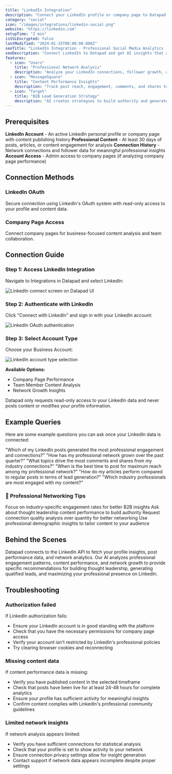 ```yaml
---
title: "LinkedIn Integration"
description: "Connect your LinkedIn profile or company page to Datapad and get AI-powered insights that transform professional content into B2B lead generation."
category: "social"
icon: "/images/integrations/linkedin-social.png"
website: "https://linkedin.com"
setupTime: "2 min"
isSSLEncrypted: false
lastModified: "2024-01-15T00:00:00.000Z"
seoTitle: "LinkedIn Integration - Professional Social Media Analytics | Datapad"
seoDescription: "Connect LinkedIn to Datapad and get AI insights that analyze professional content performance and create strategies for B2B lead generation."
features:
  - icon: "Users"
    title: "Professional Network Analysis"
    description: "Analyze your LinkedIn connections, follower growth, and engagement patterns across your professional network."
  - icon: "MessageSquare"
    title: "Content Performance Insights"
    description: "Track post reach, engagement, comments, and shares to understand what professional content resonates best."
  - icon: "Target"
    title: "B2B Lead Generation Strategy"
    description: "AI creates strategies to build authority and generate qualified leads through optimized LinkedIn content."
---
```


## Prerequisites

<FeatureItem>**LinkedIn Account** - An active LinkedIn personal profile or company page with content publishing history</FeatureItem>
<FeatureItem>**Professional Content** - At least 30 days of posts, articles, or content engagement for analysis</FeatureItem>
<FeatureItem>**Connection History** - Network connections and follower data for meaningful professional insights</FeatureItem>
<FeatureItem>**Account Access** - Admin access to company pages (if analyzing company page performance)</FeatureItem>

## Connection Methods

### LinkedIn OAuth
Secure connection using LinkedIn's OAuth system with read-only access to your profile and content data.

### Company Page Access
Connect company pages for business-focused content analysis and team collaboration.

## Connection Guide

### Step 1: Access LinkedIn Integration

Navigate to Integrations in Datapad and select LinkedIn:

![LinkedIn connect screen on Datapad UI](/images/docs/lsocial-connect.png)

### Step 2: Authenticate with LinkedIn

Click "Connect with LinkedIn" and sign in with your LinkedIn account:

![LinkedIn OAuth authentication](/images/docs/lsocial-oauth.png)

### Step 3: Select Account Type

Choose your Business Account:

![LinkedIn account type selection](/images/docs/lsocial-account-select.png)

**Available Options:**
- Company Page Performance
- Team Member Content Analysis
- Network Growth Insights

<StepItem>Datapad only requests read-only access to your LinkedIn data and never posts content or modifies your profile information.</StepItem>

## Example Queries

Here are some example questions you can ask once your LinkedIn data is connected:

<StepItem>"Which of my LinkedIn posts generated the most professional engagement and connections?"</StepItem>
<StepItem>"How has my professional network grown over the past quarter?"</StepItem>
<StepItem>"What topics drive the most comments and shares from my industry connections?"</StepItem>
<StepItem>"When is the best time to post for maximum reach among my professional network?"</StepItem>
<StepItem>"How do my articles perform compared to regular posts in terms of lead generation?"</StepItem>
<StepItem>"Which industry professionals are most engaged with my content?"</StepItem>

### 💬 Professional Networking Tips

<TipItem>Focus on industry-specific engagement rates for better B2B insights</TipItem>
<TipItem>Ask about thought leadership content performance to build authority</TipItem>
<TipItem>Request connection quality analysis over quantity for better networking</TipItem>
<TipItem>Use professional demographic insights to tailor content to your audience</TipItem>

## Behind the Scenes

Datapad connects to the LinkedIn API to fetch your profile insights, post performance data, and network analytics. Our AI analyzes professional engagement patterns, content performance, and network growth to provide specific recommendations for building thought leadership, generating qualified leads, and maximizing your professional presence on LinkedIn.

## Troubleshooting

### Authorization failed
If LinkedIn authorization fails:
- Ensure your LinkedIn account is in good standing with the platform
- Check that you have the necessary permissions for company page access
- Verify your account isn't restricted by LinkedIn's professional policies
- Try clearing browser cookies and reconnecting

### Missing content data
If content performance data is missing:
- Verify you have published content in the selected timeframe
- Check that posts have been live for at least 24-48 hours for complete analytics
- Ensure your profile has sufficient activity for meaningful insights
- Confirm content complies with LinkedIn's professional community guidelines

### Limited network insights
If network analysis appears limited:
- Verify you have sufficient connections for statistical analysis
- Check that your profile is set to show activity to your network
- Ensure connection privacy settings allow for insight generation
- Contact support if network data appears incomplete despite proper settings
